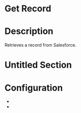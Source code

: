 ﻿# Get Record

# Description

Retrieves a record from Salesforce.

# Untitled Section

# Configuration

* 
*
